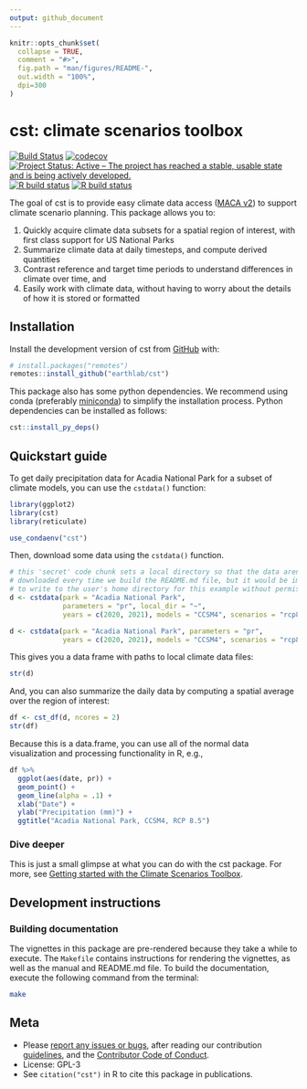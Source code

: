 ```yaml
---
output: github_document
---
```


<!-- README.md is generated from README.Rmd. Please edit that file -->

```r
knitr::opts_chunk$set(
  collapse = TRUE,
  comment = "#>",
  fig.path = "man/figures/README-",
  out.width = "100%", 
  dpi=300
)
```

# cst: climate scenarios toolbox

<!-- badges: start -->
[![Build Status](https://travis-ci.com/earthlab/cst.svg?branch=master)](https://travis-ci.com/earthlab/cst)
[![codecov](https://codecov.io/gh/earthlab/cst/branch/master/graph/badge.svg)](https://codecov.io/gh/earthlab/cst)
[![Project Status: Active – The project has reached a stable, usable state and is being actively developed.](https://www.repostatus.org/badges/latest/active.svg)](https://www.repostatus.org/#active)
[![R build status](https://github.com/earthlab/cst/workflows/R-CMD-check/badge.svg)](https://github.com/earthlab/cst/actions)
[![R build status](https://github.com/earthlab/cst/workflows/pkgdown/badge.svg)](https://github.com/earthlab/cst/actions)
<!-- badges: end -->

The goal of cst is to provide easy climate data access 
([MACA v2](http://www.climatologylab.org/maca.html)) to support 
climate scenario planning.
This package allows you to: 

1. Quickly acquire climate data subsets for a spatial region of interest, with
first class support for US National Parks
2. Summarize climate data at daily timesteps, and compute derived quantities
3. Contrast reference and target time periods to understand differences in 
climate over time, and
4. Easily work with climate data, without having to worry about the details of 
how it is stored or formatted

## Installation

Install the development version of cst from [GitHub](https://github.com/) with:

``` r
# install.packages("remotes")
remotes::install_github("earthlab/cst")
```

This package also has some python dependencies. 
We recommend using conda (preferably [miniconda](https://docs.conda.io/en/latest/miniconda.html)) to simplify the installation process. 
Python dependencies can be installed as follows: 

``` r
cst::install_py_deps()
```

## Quickstart guide

To get daily precipitation data for Acadia National Park for a subset of 
climate models, you can use the `cstdata()` function:

```r
library(ggplot2)
library(cst)
library(reticulate)

use_condaenv("cst")
```

Then, download some data using the `cstdata()` function. 

```r
# this 'secret' code chunk sets a local directory so that the data aren't 
# downloaded every time we build the README.md file, but it would be impolite
# to write to the user's home directory for this example without permission.
d <- cstdata(park = "Acadia National Park", 
             parameters = "pr", local_dir = "~",
             years = c(2020, 2021), models = "CCSM4", scenarios = "rcp85")
```


```r
d <- cstdata(park = "Acadia National Park", parameters = "pr", 
             years = c(2020, 2021), models = "CCSM4", scenarios = "rcp85")
```

This gives you a data frame with paths to local climate data files: 

```r
str(d)
```

And, you can also summarize the daily data by computing a spatial average over the region of interest: 

```r
df <- cst_df(d, ncores = 2)
str(df)
```

Because this is a data.frame, you can use all of the normal data visualization and processing functionality in R, e.g.,

```r
df %>%
  ggplot(aes(date, pr)) + 
  geom_point() + 
  geom_line(alpha = .1) + 
  xlab("Date") + 
  ylab("Precipitation (mm)") + 
  ggtitle("Acadia National Park, CCSM4, RCP 8.5")
```

### Dive deeper

This is just a small glimpse at what you can do with the cst package.
For more, see [Getting started with the Climate Scenarios Toolbox](https://www.earthdatascience.org/cst/articles/cst-intro.html).

## Development instructions

### Building documentation

The vignettes in this package are pre-rendered because they take a while to 
execute. 
The `Makefile` contains instructions for rendering the vignettes, as well as
the manual and README.md file. 
To build the documentation, execute the following command from the terminal: 

```bash
make
```

## Meta

* Please [report any issues or bugs](https://github.com/earthlab/cst/issues),
after reading our contribution [guidelines](CONTRIBUTING.md), and the 
[Contributor Code of Conduct](CODE_OF_CONDUCT.md). 
* License: GPL-3
* See `citation("cst")` in R to cite this package in publications. 

